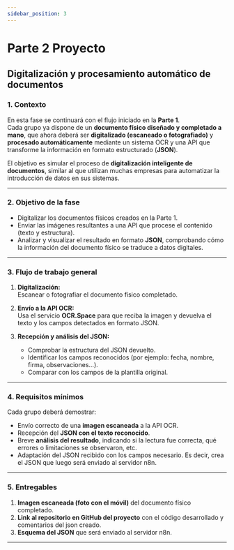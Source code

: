 ```yaml
---
sidebar_position: 3
---
```


# Parte 2 Proyecto  

## Digitalización y procesamiento automático de documentos

### 1. Contexto

En esta fase se continuará con el flujo iniciado en la **Parte 1**.  
Cada grupo ya dispone de un **documento físico diseñado y completado a mano**, que ahora deberá ser **digitalizado (escaneado o fotografiado)** y **procesado automáticamente** mediante un sistema OCR y una API que transforme la información en formato estructurado (**JSON**).  

El objetivo es simular el proceso de **digitalización inteligente de documentos**, similar al que utilizan muchas empresas para automatizar la introducción de datos en sus sistemas.

---

### 2. Objetivo de la fase

- Digitalizar los documentos físicos creados en la Parte 1.  
- Enviar las imágenes resultantes a una API que procese el contenido (texto y estructura).  
- Analizar y visualizar el resultado en formato **JSON**, comprobando cómo la información del documento físico se traduce a datos digitales.

---

### 3. Flujo de trabajo general

1. **Digitalización:**  
   Escanear o fotografiar el documento físico completado.

2. **Envío a la API OCR:**  
   Usa el servicio **OCR.Space** para que reciba la imagen y devuelva el texto y los campos detectados en formato JSON.

3. **Recepción y análisis del JSON:**  
   - Comprobar la estructura del JSON devuelto.  
   - Identificar los campos reconocidos (por ejemplo: fecha, nombre, firma, observaciones…).  
   - Comparar con los campos de la plantilla original.
---

### 4. Requisitos mínimos

Cada grupo deberá demostrar:

- Envío correcto de una **imagen escaneada** a la API OCR.  
- Recepción del **JSON con el texto reconocido**.  
- Breve **análisis del resultado**, indicando si la lectura fue correcta, qué errores o limitaciones se observaron, etc.
- Adaptación del JSON recibido con los campos necesario. Es decir, crea el JSON que luego será enviado al servidor n8n.
---

### 5. Entregables

1. **Imagen escaneada (foto con el móvil)** del documento físico completado.  
2. **Link al repositorio en GitHub del proyecto** con el código desarrollado y comentarios del json creado.  
3. **Esquema del JSON** que será enviado al servidor n8n.  
---


<!--<CookiePopup />-->